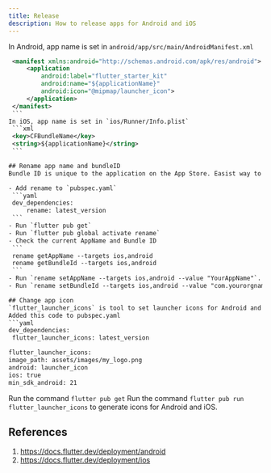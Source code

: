 ```yaml
---
title: Release
description: How to release apps for Android and iOS
---
```

In Android, app name is set in `android/app/src/main/AndroidManifest.xml`
   ```xml
    <manifest xmlns:android="http://schemas.android.com/apk/res/android">
        <application
            android:label="flutter_starter_kit"
            android:name="${applicationName}"
            android:icon="@mipmap/launcher_icon">
        </application>
    </manifest>
    ```
In iOS, app name is set in `ios/Runner/Info.plist`
    ```xml
    <key>CFBundleName</key>
    <string>${applicationName}</string>
    ```

## Rename app name and bundleID
Bundle ID is unique to the application on the App Store. Easist way to update the default bundleID is to use [rename](https://pub.dev/packages/rename) tool.

- Add rename to `pubspec.yaml`
    ```yaml
    dev_dependencies:
        rename: latest_version
    ```
- Run `flutter pub get`
- Run `flutter pub global activate rename`
- Check the current AppName and Bundle ID
    ```
    rename getAppName --targets ios,android
    rename getBundleId --targets ios,android
    ```
- Run `rename setAppName --targets ios,android --value "YourAppName"`. For iOS, this will update the `CFBundleName` in `Info.plist`. For Android, this will update the `android:label` in `AndroidManifest.xml`.
- Run `rename setBundleId --targets ios,android --value "com.yourorgname.yourappname"`. For iOS, this will update the PRODUCT_BUNDLE_IDENTIFIER. For Android, it will update the `applicationId` in app's `build.gradle`.

## Change app icon
`flutter_launcher_icons` is tool to set launcher icons for Android and iOS.
Added this code to pubspec.yaml
```yaml
dev_dependencies:
    flutter_launcher_icons: latest_version

flutter_launcher_icons:
  image_path: assets/images/my_logo.png
  android: launcher_icon
  ios: true
  min_sdk_android: 21
```
Run the command `flutter pub get`
Run the command `flutter pub run flutter_launcher_icons` to generate icons for Android and iOS. 

## References
1. https://docs.flutter.dev/deployment/android
2. https://docs.flutter.dev/deployment/ios

